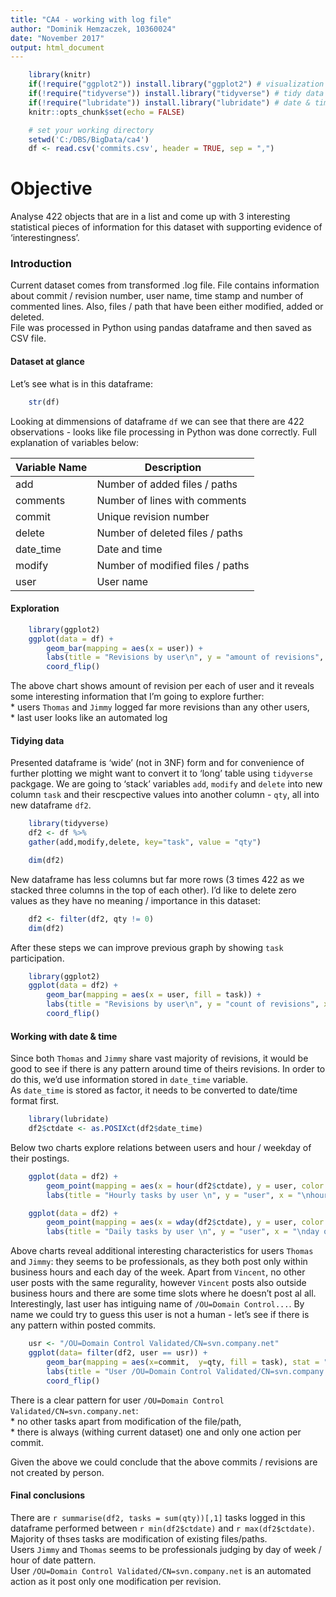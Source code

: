 ---
title: "CA4 - working with log file"
author: "Dominik Hemzaczek, 10360024"
date: "November 2017"
output: html_document
---
    
```{r setup, include=FALSE}
    library(knitr)
    if(!require("ggplot2")) install.library("ggplot2") # visualization
    if(!require("tidyverse")) install.library("tidyverse") # tidy data
    if(!require("lubridate")) install.library("lubridate") # date & time handling
    knitr::opts_chunk$set(echo = FALSE)
```

```{r, init}
    # set your working directory
    setwd('C:/DBS/BigData/ca4')
    df <- read.csv('commits.csv', header = TRUE, sep = ",")
```

# Objective  

Analyse 422 objects that are in a list and come up with 3 interesting statistical pieces of information for this dataset with supporting evidence of 'interestingness'.
  
### Introduction  

Current dataset comes from transformed .log file. File contains information about commit / revision number, user name, time stamp and number of commented lines. Also, files / path that have been either modified, added or deleted.  
File was processed in Python using pandas dataframe and then saved as CSV file.  

#### Dataset at glance

Let's see what is in this dataframe:
```{r t2}
    str(df)
```

Looking at dimmensions of dataframe `df` we can see that there are 422 observations - looks like file processing in Python was done correctly.
Full explanation of variables below:  
  
  
Variable Name  | Description  
---------------|----------------------  
add            | Number of added files / paths  
comments       | Number of lines with comments  
commit         | Unique revision number  
delete         | Number of deleted files / paths  
date_time      | Date and time   
modify         | Number of modified files / paths  
user           | User name  


#### Exploration
  
  
```{r plot1, fig.height=4, fig.width=10}
    library(ggplot2)
    ggplot(data = df) + 
        geom_bar(mapping = aes(x = user)) + 
        labs(title = "Revisions by user\n", y = "amount of revisions", x = "users") +
        coord_flip()
```

The above chart shows amount of revision per each of user and it reveals some interesting information that I'm going to explore further:  
* users `Thomas` and `Jimmy` logged far more revisions than any other users,  
* last user looks like an automated log  
  
  
#### Tidying data
Presented dataframe is 'wide' (not in 3NF) form and for convenience of further plotting we might want to convert it to 'long' table using `tidyverse` packgage. We are going to 'stack' variables `add`, `modify` and `delete` into new column `task` and their rescpective values into another column - `qty`, all into new dataframe `df2`.  
  
  
```{r tid1, echo=FALSE}
    library(tidyverse)
    df2 <- df %>%
    gather(add,modify,delete, key="task", value = "qty")
```

```{r tid2, echo=TRUE}
    dim(df2)
```
  
  
New dataframe has less columns but far more rows (3 times 422 as we stacked three columns in the top of each other). I'd like to delete zero values as they have no meaning / importance in this dataset:

```{r tid3, echo=TRUE}
    df2 <- filter(df2, qty != 0)
    dim(df2)
```
  
  
After these steps we can improve previous graph by showing `task` participation.
  
```{r plot2, fig.height=4, fig.width=10}
    library(ggplot2)
    ggplot(data = df2) + 
        geom_bar(mapping = aes(x = user, fill = task)) + 
        labs(title = "Revisions by user\n", y = "count of revisions", x = "users") +
        coord_flip()
```

  
  
#### Working with date & time

Since both `Thomas` and `Jimmy` share vast majority of revisions, it would be good to see if there is any pattern around time of theirs revisions. In order to do this, we'd use information stored in `date_time` variable.  
As `date_time` is stored as factor, it needs to be converted to date/time format first.  
  
```{r tid4, echo=TRUE}
    library(lubridate)
    df2$ctdate <- as.POSIXct(df2$date_time)
```
  
  
Below two charts explore relations between users and hour / weekday of their postings.

```{r plot3, fig.height=4, fig.width=10}
    ggplot(data = df2) + 
        geom_point(mapping = aes(x = hour(df2$ctdate), y = user, color = task, size = qty))+
        labs(title = "Hourly tasks by user \n", y = "user", x = "\nhours of posting")
```


```{r plot4, fig.height=4, fig.width=10}
    ggplot(data = df2) + 
        geom_point(mapping = aes(x = wday(df2$ctdate), y = user, color = task, size = qty))+
        labs(title = "Daily tasks by user \n", y = "user", x = "\nday of week")
```


Above charts reveal additional interesting characteristics for users `Thomas` and `Jimmy`: they seems to be professionals, as they both post only within business hours and each day of the week. Apart from `Vincent`, no other user posts with the same regurality, however `Vincent` posts also outside business hours and there are some time slots where he doesn't post al all.  
Interestingly, last user has intiguing name of `/OU=Domain Control...`. By name we could try to guess this user is not a human - let's see if there is any pattern within posted commits.


```{r droid1, fig.height=4, fig.width=10}
    usr <- "/OU=Domain Control Validated/CN=svn.company.net"
    ggplot(data= filter(df2, user == usr)) +
        geom_bar(mapping = aes(x=commit,  y=qty, fill = task), stat = "sum") +
        labs(title = "User /OU=Domain Control Validated/CN=svn.company.net" , x = "commit", y = "\nsum of tasks") +
        coord_flip()

```
  
  
There is a clear pattern for user `/OU=Domain Control Validated/CN=svn.company.net`:  
* no other tasks apart from modification of the file/path,  
* there is always (withing current dataset) one and only one action per commit.  
  
 Given the above we could conclude that the above commits / revisions are not created by person.
 
#### Final conclusions

There are `r summarise(df2, tasks = sum(qty))[,1]` tasks logged in this dataframe performed between `r min(df2$ctdate)` and `r max(df2$ctdate)`. Majority of thses tasks are modification of existing files/paths.  
Users `Jimmy` and `Thomas` seems to be professionals judging by day of week / hour of date pattern.  
User `/OU=Domain Control Validated/CN=svn.company.net` is an automated action as it post only one modification per revision.  
